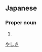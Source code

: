 ==Japanese==
{{ja-kanjitab|屋|鋪}}

===Proper noun===
{{ja-pos|proper|やしき}}

# {{surname|lang=ja}}

[[Category:Japanese surnames|やしき]]